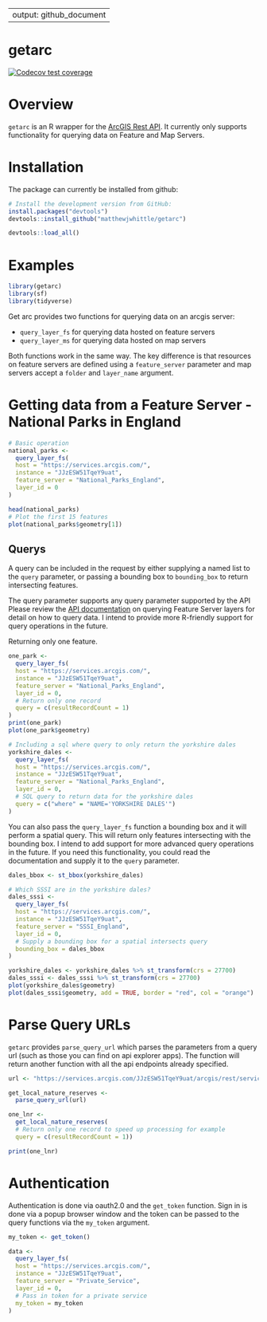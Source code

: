   
---
output: github_document
---

<!-- README.md is generated from README.Rmd. Please edit that file -->
# getarc
  <!-- badges: start -->
  [![Codecov test coverage](https://codecov.io/gh/MatthewJWhittle/getarc/branch/master/graph/badge.svg)](https://codecov.io/gh/MatthewJWhittle/getarc?branch=master)
  
  <!-- badges: end -->

# Overview
`getarc` is an R wrapper for the [ArcGIS Rest API](https://developers.arcgis.com/rest/services-reference/). It currently only supports functionality for querying data on Feature and Map Servers. 

# Installation
The package can currently be installed from github:
```r
# Install the development version from GitHub:
install.packages("devtools")
devtools::install_github("matthewjwhittle/getarc")
```
```r
devtools::load_all()
```

# Examples
```r
library(getarc)
library(sf)
library(tidyverse)
```

Get arc provides two functions for querying data on an arcgis server:

* `query_layer_fs` for querying data hosted on feature servers
* `query_layer_ms` for querying data hosted on map servers

Both functions work in the same way. The key difference is that resources on feature servers are defined using a `feature_server` parameter and map servers accept a `folder` and `layer_name` argument.

# Getting data from a Feature Server - National Parks in England
```r
# Basic operation
national_parks <- 
  query_layer_fs(
  host = "https://services.arcgis.com/",
  instance = "JJzESW51TqeY9uat",
  feature_server = "National_Parks_England",
  layer_id = 0
)

head(national_parks)
# Plot the first 15 features
plot(national_parks$geometry[1])
```

## Querys
A query can be included in the request by either supplying a named list to the `query` parameter, or passing a bounding box to `bounding_box` to return intersecting features.

The query parameter supports any query parameter supported by the API Please review the [API documentation](https://developers.arcgis.com/rest/services-reference/query-feature-service-layer-.htm) on querying Feature Server layers for detail on how to query data. I intend to provide more R-friendly support for query operations in the future.

Returning only one feature.
```r
one_park <- 
  query_layer_fs(
  host = "https://services.arcgis.com/",
  instance = "JJzESW51TqeY9uat",
  feature_server = "National_Parks_England",
  layer_id = 0, 
  # Return only one record
  query = c(resultRecordCount = 1)
)
print(one_park)
plot(one_park$geometry)

# Including a sql where query to only return the yorkshire dales
yorkshire_dales <- 
  query_layer_fs(
  host = "https://services.arcgis.com/",
  instance = "JJzESW51TqeY9uat",
  feature_server = "National_Parks_England",
  layer_id = 0, 
  # SQL query to return data for the yorkshire dales 
  query = c("where" = "NAME='YORKSHIRE DALES'")
)
```

You can also pass the `query_layer_fs` function a bounding box and it will perform a spatial query. This will return only features intersecting with the bounding box. I intend to add support for more advanced query operations in the future. If you need this functionality, you could read the documentation and supply it to the `query` parameter.

```r
dales_bbox <- st_bbox(yorkshire_dales)

# Which SSSI are in the yorkshire dales?
dales_sssi <- 
  query_layer_fs(
  host = "https://services.arcgis.com/",
  instance = "JJzESW51TqeY9uat",
  feature_server = "SSSI_England",
  layer_id = 0, 
  # Supply a bounding box for a spatial intersects query
  bounding_box = dales_bbox
)

yorkshire_dales <- yorkshire_dales %>% st_transform(crs = 27700)
dales_sssi <- dales_sssi %>% st_transform(crs = 27700)
plot(yorkshire_dales$geometry)
plot(dales_sssi$geometry, add = TRUE, border = "red", col = "orange")
```

# Parse Query URLs
`getarc` provides `parse_query_url` which parses the parameters from a query url (such as those you can find on api explorer apps). The function will return another function with all the api endpoints already specified.
```r
url <- "https://services.arcgis.com/JJzESW51TqeY9uat/arcgis/rest/services/Local_Nature_Reserves_England/FeatureServer/0/query?where=1%3D1&outFields=*&outSR=4326&f=json"

get_local_nature_reserves <- 
  parse_query_url(url)

one_lnr <- 
  get_local_nature_reserves(
  # Return only one record to speed up processing for example
  query = c(resultRecordCount = 1))

print(one_lnr)
```


# Authentication
Authentication is done via oauth2.0 and the `get_token` function. Sign in is done via a popup browser window and the token can be passed to the query functions via the `my_token` argument.
```r
my_token <- get_token()

data <-
  query_layer_fs(
  host = "https://services.arcgis.com/",
  instance = "JJzESW51TqeY9uat",
  feature_server = "Private_Service",
  layer_id = 0, 
  # Pass in token for a private service
  my_token = my_token
)
```



